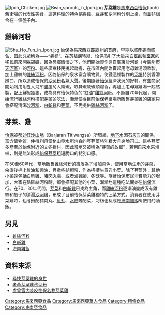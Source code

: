 [[File:Ipoh_Chicken.jpg|thumb]]
[[File:Bean_sprouts_in_Ipoh.jpg|thumb]]
'''芽菜雞'''是[[馬來西亞|馬來西亞]][[怡保|怡保]](Ipoh)舊街場的代表性美食，這道料理的特色是將[[雞|雞]]、[[豆芽|豆芽]]和[[沙河粉|沙河粉]]分別上桌，而並非組合在一個盤子內。

==雞絲河粉==
{{main|雞絲河粉}}
[[File:Sha_Ho_Fun_in_Ipoh.jpg|thumb]]
[[怡保|怡保]]為[[馬來西亞|馬來西亞]][[霹靂州|霹靂州]]的[[首府|首府]]，早期以盛產[[錫|錫]]而盛名，因此又被稱為——“錫都”。在英殖民時期，怡保吸引了大量來自[[廣東|廣東]]和[[客家|客家]]的移民前來開採錫礦，因為思鄉情懷之下，他們開始製作源自廣東[[沙河鎮|沙河鎮]]（今[[廣州市|廣州市]][[天河區|天河區]]）的[[河粉|河粉]]。這些廣東移民挑起扁擔，在市區內開始賣起用老母雞湯頭熬製，加上雞絲的[[雞絲河粉|雞絲河粉]]。因為怡保的泉水富含礦物質，使得這裡製作的[[河粉|河粉]]特別香滑嫩口，所以造成怡保的[[沙河粉|沙河粉]]名氣大聲。後期隨著[[怡保|怡保]]經濟狀況的好轉，有些商家開始利用附近大河所盛產的大頭蝦，取其蝦殼蝦頭爆香，再加上老母雞雞湯一起熬製，配上鮮蝦幾隻，成為具有怡保特色的“紅油”[[雞絲河粉|雞絲河粉]]。不過自70年代起，開始流行[[雞絲河粉|雞絲河粉]]搭配[[芽菜|芽菜]]的吃法，漸漸使得目前[[怡保|怡保]]老街場所販售芽菜雞的店家只會搭配清湯[[沙河粉|沙河粉]]、[[白斬雞|白斬雞]]和[[芽菜|芽菜]]，不再提供[[雞絲河粉|雞絲河粉]]了。

==芽菜、雞==
[[怡保|怡保]]被[[蒂迪旺沙山脈|蒂迪旺沙山脈]]（Banjaran Titiwangsa）所環繞，[[地下水|地下水]]因[[石灰岩|石灰岩]]的關係，富含礦物質，使得利用當地山泉水所培育的豆芽菜特別粗大且爽脆可口。這些[[芽菜|芽菜]]多產至於怡保附近的文冬新村，因此當地又被稱為“芽菜的故鄉”，若用自來水來培植，則是無法形成[[怡保|怡保]][[芽菜|芽菜]]粗短脆口的特別口感。

在50至60年代，當地販售[[雞絲河粉|雞絲河粉]]的攤販為了增加菜色，使用當地生產的[[芽菜|芽菜]]，汆燙後拌上雞油和[[醬油|醬油]]，再撒些[[胡椒粉|胡椒粉]]，作為招攬生意的小菜。除了[[芽菜|芽菜]]外，其他小菜還包括[[白斬雞|白斬雞]]、豬肉丸湯，或者滷雞腳、冬菇等。隨著怡保市民消費能力的增加，大家在點雞絲河粉時，都會搭配其他的小菜，漸漸地這種吃法開始在[[怡保|怡保]]流行。在70、80年代間，[[芽菜|芽菜]]和[[白斬雞|白斬雞]]已成為主角，而[[雞絲河粉|雞絲河粉]]逐漸演變成沒有雞絲和蝦子的清湯[[沙河粉|沙河粉]]，形成了目前怡保芽菜雞獨特的上菜方式。消費者在使用芽菜雞時，也會搭配豬肉丸、[[魚丸|魚丸]]、[[水餃|水餃]]等配菜，河粉也換成是[[海南雞飯|海南雞飯]]所使用的油飯。

==另見==
*[[雞絲河粉|雞絲河粉]]
*[[白斬雞|白斬雞]]
*[[海南雞飯|海南雞飯]]

==資料來源==
*[http://news.sinchew.com.my/node/187091 尋找芽菜雞的身世]{{Dead link|date=2019年6月 |bot=InternetArchiveBot |fix-attempted=yes }}
*[http://travel.ulifestyle.com.hk/DetailSpot.php?id=ADsRYBEvA3UMLg 老黃芽菜雞沙河粉] {{Wayback|url=http://travel.ulifestyle.com.hk/DetailSpot.php?id=ADsRYBEvA3UMLg |date=20190905110538 }}
*[http://travel.ulifestyle.com.hk/DetailSpot.php?id=ADsRYBEvA3UMLg 盧覓雪大啖咬怡保名物芽菜雞] {{Wayback|url=http://travel.ulifestyle.com.hk/DetailSpot.php?id=ADsRYBEvA3UMLg |date=20190905110538 }}

{{馬來西亞各族料理}}
[[Category:馬來西亞食品|Category:馬來西亞食品]]
[[Category:馬來西亞華人食品|Category:馬來西亞華人食品]]
[[Category:麵條食品|Category:麵條食品]]
[[Category:東南亞食品|Category:東南亞食品]]